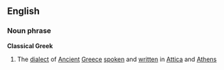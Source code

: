 ==English==
===Noun phrase===
'''Classical Greek'''
# The [[dialect]] of [[Ancient]] [[Greece]] [[spoken]] and [[written]] in [[Attica]] and [[Athens]]